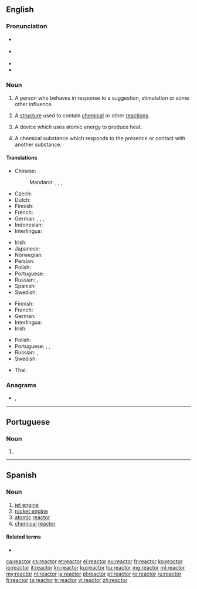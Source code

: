 ==English==

===Pronunciation===
* {{a|GA}} {{IPA|/ɹiˈæktɚ/|lang=en}}
* {{a|RP}} {{IPA|/ɹiˈæktə/|lang=en}}
* {{rhymes|æktə(ɹ)|lang=en}}
* {{homophones|reacter|lang=en}}

===Noun===
{{en-noun}}

# A person who behaves in response to a suggestion, stimulation or some other influence.
# {{lb|en|industrial}} A [[structure]] used to contain [[chemical]] or other [[reaction]]s.
# {{lb|en|nuclear physics}} A device which uses atomic energy to produce heat.
# {{lb|en|chemistry}} A chemical substance which responds to the presence or contact with another substance.

====Translations====
{{trans-top|a person who behaves in response to a suggestion, stimulation or some other influence}}
{{trans-mid}}
{{trans-bottom}}

{{trans-top|a device which uses atomic energy to produce heat}}
* Chinese:
*: Mandarin: {{t+|cmn|反應堆|sc=Hani}}, {{t+|cmn|反应堆|tr=fǎnyìngduī|sc=Hani}} {{qualifier|PRC}}, {{t|cmn|反應爐|sc=Hani}}, {{t|cmn|反应炉|tr=fǎnyìnglú|sc=Hani}} {{qualifier|Taiwan}}
* Czech: {{t|cs|reaktor|m}}
* Dutch: {{t+|nl|reactor}}
* Finnish: {{t+|fi|reaktori}}
* French: {{t+|fr|réacteur}}
* German: {{t+|de|Reaktor|m}}, {{t+|de|Atomreaktor|m}}, {{t+|de|Meiler|m}}, {{t+|de|Atommeiler|m}}
* Indonesian: {{t+|id|reaktor}}
* Interlingua: {{t|ia|reactor}}
{{trans-mid}}
* Irish: {{t|ga|imoibreoir|m}}
* Japanese: {{t|ja|原子炉|tr=げんしろ, genshiro|sc=Jpan}}
* Norwegian: {{t|no|reaktor}}
* Persian: {{t+|fa|رآکتور|tr=reâktor|sc=fa-Arab}}
* Polish: {{t+|pl|reaktor}}
* Portuguese: {{t+|pt|reator|m}}
* Russian: {{t|ru|[[я́дерный]] [[реа́ктор]]|m}}, {{t+|ru|реа́ктор|m}}
* Spanish: {{t|es|reactor|m}}
* Swedish: {{t+|sv|reaktor|c}}
{{trans-bottom}}

{{trans-top|a chemical substance which responds to the presence or contact with another substance}}
* Finnish: {{t+|fi|reaktori}}
* French: {{t+|fr|réactif|m}}
* German: {{t+|de|Reagenz|n}}
* Interlingua: {{t|ia|reagente}}
* Irish: {{t|ga|imoibreoir|m}}
{{trans-mid}}
* Polish: {{t+|pl|reagent|m}}
* Portuguese: {{t+|pt|reagente|m}}, {{t|pt|reactivo|m}} {{qualifier|Portugal}}, {{t+|pt|reativo|m}}
* Russian: {{t+|ru|реаге́нт|m}}, {{t+|ru|реакти́в|m}}
* Swedish: {{t|sv|reagent|c}}
{{trans-bottom}}

{{checktrans-top}}
* Thai: {{t-check|th|เตาปฏิกรณ์}}
{{trans-mid}}
{{trans-bottom}}

===Anagrams===
* {{l|en|creator}}, {{l|en|Creator}}

----

==Portuguese==

===Noun===
{{pt-noun|m|es}}

# {{pt-superseded-silent-letter-1990|reator}}

----

==Spanish==

===Noun===
{{es-noun|m|es}}

# [[jet engine]]
# [[rocket engine]]
# [[atomic]] [[#English|reactor]]
# [[chemical]] [[#English|reactor]]

====Related terms====
* {{l|es|reacción}}

[[ca:reactor]]
[[cs:reactor]]
[[et:reactor]]
[[el:reactor]]
[[eu:reactor]]
[[fr:reactor]]
[[ko:reactor]]
[[io:reactor]]
[[it:reactor]]
[[kn:reactor]]
[[ku:reactor]]
[[hu:reactor]]
[[mg:reactor]]
[[ml:reactor]]
[[my:reactor]]
[[nl:reactor]]
[[ja:reactor]]
[[pl:reactor]]
[[pt:reactor]]
[[ro:reactor]]
[[ru:reactor]]
[[fi:reactor]]
[[ta:reactor]]
[[tr:reactor]]
[[vi:reactor]]
[[zh:reactor]]
